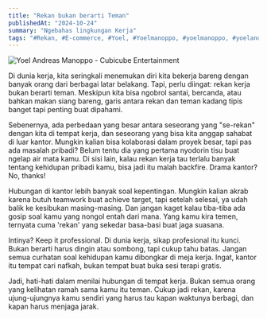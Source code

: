 ```yaml
---
title: "Rekan bukan berarti Teman"
publishedAt: "2024-10-24"
summary: "Ngebahas lingkungan Kerja"
tags: "#Rekan, #E-commerce, #Yoel, #Yoelmanoppo, #yoelmanoppo, #yoelandreasmanoppo, #rekan_kerja, #pekerjaan"
---
```


<Image
  src="rkb.jpg"
  alt="Yoel Andreas Manoppo - Cubicube Entertainment"
  width={640}
  height={500}
/>

Di dunia kerja, kita seringkali menemukan diri kita bekerja bareng dengan banyak orang dari berbagai latar belakang. Tapi, perlu diingat: rekan kerja bukan berarti teman. Meskipun kita bisa ngobrol santai, bercanda, atau bahkan makan siang bareng, garis antara rekan dan teman kadang tipis banget tapi penting buat dipahami.

Sebenernya, ada perbedaan yang besar antara seseorang yang "se-rekan" dengan kita di tempat kerja, dan seseorang yang bisa kita anggap sahabat di luar kantor. Mungkin kalian bisa kolaborasi dalam proyek besar, tapi pas ada masalah pribadi? Belum tentu dia yang pertama nyodorin tisu buat ngelap air mata kamu. Di sisi lain, kalau rekan kerja tau terlalu banyak tentang kehidupan pribadi kamu, bisa jadi itu malah backfire. Drama kantor? No, thanks!

Hubungan di kantor lebih banyak soal kepentingan. Mungkin kalian akrab karena butuh teamwork buat achieve target, tapi setelah selesai, ya udah balik ke kesibukan masing-masing. Dan jangan kaget kalau tiba-tiba ada gosip soal kamu yang nongol entah dari mana. Yang kamu kira temen, ternyata cuma 'rekan' yang sekedar basa-basi buat jaga suasana.

Intinya? Keep it professional. Di dunia kerja, sikap profesional itu kunci. Bukan berarti harus dingin atau sombong, tapi cukup tahu batas. Jangan semua curhatan soal kehidupan kamu dibongkar di meja kerja. Ingat, kantor itu tempat cari nafkah, bukan tempat buat buka sesi terapi gratis.

Jadi, hati-hati dalam menilai hubungan di tempat kerja. Bukan semua orang yang kelihatan ramah sama kamu itu teman. Cukup jadi rekan, karena ujung-ujungnya kamu sendiri yang harus tau kapan waktunya berbagi, dan kapan harus menjaga jarak.
